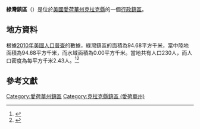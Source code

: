 {{noteTA
|G1=USState
|G2=地名
|G3=Unit
}}
{{Infobox settlement
|official_name            = 綠灣鎮區
|native_name = Green Bay Township
|settlement_type          = [[行政鎮區|行政鎮區]]
|image_skyline            = 
|imagesize                = 
|image_map                = Map highlighting Green Bay Township, Clarke County, Iowa.svg
|mapsize                  = 250px
|pushpin_map  =USA Iowa
|pushpin_label = 綠灣鎮區
|pushpin_label_position   = top
|pushpin_map_caption      = 綠灣鎮區在愛荷華州的位置
|subdivision_type         = [[世界政區索引|國家]]
|subdivision_type1        = [[美国州份|州份]]
|subdivision_type2        = [[愛荷華州行政区划|縣]]
|subdivision_name         = [[美国|美国]]
|subdivision_name1        = [[愛荷華州|愛荷華州]]
|subdivision_name2        = [[克拉克縣_(愛荷華州)|克拉克縣]]
|elevation_ft             = 1129
|elevation_m              = 344
|timezone                 = [[北美中部時區|北美中部時區]]
|area_total_km2           = 94.68
|area_land_km2            = 94.68
|area_water_km2           = 0.00
|area_total_sq_mi         = 
|area_land_sq_mi          = 
|area_water_sq_mi         = 
|population_as_of         = [[2010年美國人口普查|2010]]
|population_footnotes     = 
|population_total         = 230
|population_density_km2   = auto
|population_density_sq_mi = auto
|utc_offset               = -6
|coordinates              = {{coord|40|56|44|N|93|44|13|W|type:city_region:US-AL_source:GNS-enwiki|display=inline,title}}
| coor_pinpoint           = 
| coordinates_footnotes   = 
|timezone_DST             = CDT
|utc_offset_DST           = -5
|postal_code_type         = [[美國郵區編號|郵區編號]]
|postal_code              = 
|area_code                = {{link-en|电话区号641|Area code 641|641}}
|blank_name = [[地名信息系统|GNIS ID]]
|blank_info = 467967
}}
'''綠灣鎮區'''（{{lang-en|Green Bay Township}}）是位於[[美國|美國]][[愛荷華州|愛荷華州]][[克拉克縣_(愛荷華州)|克拉克縣]]的一個[[行政鎮區|行政鎮區]]。

== 地方資料 ==
根據[[2010年美國人口普查|2010年美國人口普查]]的數據，綠灣鎮區的面積為94.68平方千米，當中陸地面積為94.68平方千米，而水域面積為0.00平方千米。當地共有人口230人，而人口密度為每平方千米2.43人。<ref name="GR8">{{cite web|url=http://factfinder2.census.gov|publisher=[[美国人口调查局|美国人口调查局]]|accessdate=2011-05-14|title=American FactFinder|archive-date=2013-09-11|archive-url=https://web.archive.org/web/20130911234518/http://factfinder2.census.gov/|dead-url=no}}</ref><ref>{{cite web|url=https://www.citypopulation.de/en/usa/iowa/admin/|title=USA: Iowa (Counties and Townships) - City Population}}</ref>

== 參考文獻 ==
{{reflist}}

{{克拉克縣 (愛荷華州)}}

{{DEFAULTSORT:Green Bay Township}}
[[Category:愛荷華州鎮區|Category:愛荷華州鎮區]]
[[Category:克拉克縣鎮區_(愛荷華州)|Category:克拉克縣鎮區 (愛荷華州)]]

{{Iowa-geo-stub}}